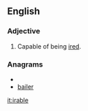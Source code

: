 ==English==

===Adjective===
{{en-adj}}

# Capable of being [[ire]]d.

===Anagrams===
* {{alphagram|abeilr}}
* [[bailer#English|bailer]]

[[it:irable]]